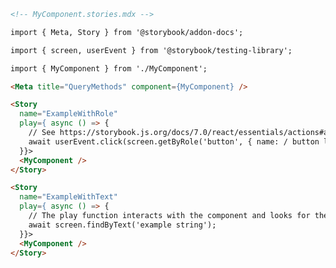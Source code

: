 ```md
<!-- MyComponent.stories.mdx -->

import { Meta, Story } from '@storybook/addon-docs';

import { screen, userEvent } from '@storybook/testing-library';

import { MyComponent } from './MyComponent';

<Meta title="QueryMethods" component={MyComponent} />

<Story
  name="ExampleWithRole"
  play={ async () => {
    // See https://storybook.js.org/docs/7.0/react/essentials/actions#automatically-matching-args to learn how to setup logging in the Actions panel
    await userEvent.click(screen.getByRole('button', { name: / button label/i }));
  }}>
  <MyComponent />
</Story>

<Story
  name="ExampleWithText"
  play={ async () => {
    // The play function interacts with the component and looks for the text
    await screen.findByText('example string');
  }}>
  <MyComponent />
</Story>
```